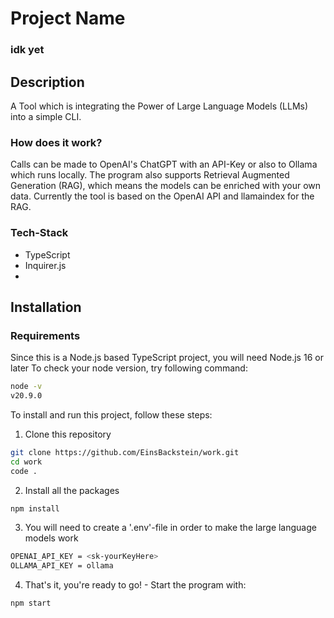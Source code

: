 # Project Name

### idk yet

## Description

A Tool which is integrating the Power of Large Language Models (LLMs) into a simple CLI.

### How does it work?

Calls can be made to OpenAI's ChatGPT with an API-Key or also to Ollama which runs locally.
The program also supports Retrieval Augmented Generation (RAG), which means the models can be enriched with your own data.
Currently the tool is based on the OpenAI API and llamaindex for the RAG.

### Tech-Stack

- TypeScript
- Inquirer.js
- 

## Installation

### Requirements

Since this is a Node.js based TypeScript project, you will need Node.js 16 or later
To check your node version, try following command:

```bash
node -v
v20.9.0
```

To install and run this project, follow these steps:

1. Clone this repository

```bash
git clone https://github.com/EinsBackstein/work.git
cd work
code .
```

2. Install all the packages

```bash
npm install
```

3. You will need to create a '.env'-file in order to make the large language models work

```bash
OPENAI_API_KEY = <sk-yourKeyHere>
OLLAMA_API_KEY = ollama
```

4. That's it, you're ready to go! - Start the program with:

```bash
npm start
```
